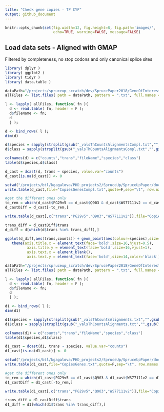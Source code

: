```yaml
---
title: "Check gene copies - TP CYP"
output: github_document
---
```


```r
knitr::opts_chunk$set(fig.width=12, fig.height=8, fig.path='images/',
                      echo=TRUE, warning=FALSE, message=FALSE)
```

## Load data sets - Aligned with GMAP

Filtered by completeness, no stop codons and only canonical splice sites

```r
library( dplyr )
library( ggplot2 )
library( tidyr )
library( data.table )

dataPath="/projects/spruceup_scratch/dev/SprucePaper2018/GeneOfInterest/TPS_CYP/GMAP/CountsPerSpecies/HighCovCompleteOnly"
allFiles <- list.files( path = dataPath, pattern = ".txt", full.names = TRUE )

l <- lapply( allFiles, function( fn ){
  d <- read.table( fn, header = F );
  d$fileName <- fn;
  d
  } );

d <- bind_rows( l );
dim(d)

d$species = sapply(strsplit(gsub("_valsThCountsAlignmentsCompl.txt","",gsub("allCounts.txt","",sapply(strsplit(d$fileName,"/"),"[[",11))),"_"),"[[",1)
d$class = sapply(strsplit(gsub("_valsThCountsAlignmentsCompl.txt","",gsub("allCounts.txt","",sapply(strsplit(d$fileName,"/"),"[[",11))),"_"),"[[",2)

colnames(d) = c("counts","trans","fileName","species","class")
table(d$species,d$class)
```

```r

d_cast = dcast(d, trans ~ species, value.var="counts")
d_cast[is.na(d_cast)] <- 0

setwd("/projects/btl/kgagalova/PHD_projects2/SpruceUp/SpruceUpPaper/doc/GeneOfInterest/")
write.table(d_cast,file="CopiesGenesCompl.txt",quote=F,sep="\t", row.names = F)

#get the different ones only
to_rem = which(d_cast$PG29v5 == d_cast$Q903 & d_cast$WS77111v2 == d_cast$Q903)
d_castDiff = d_cast[-to_rem,]

write.table(d_cast[,c("trans","PG29v5","Q903","WS77111v2")],file="CopiesComplGenesDiff.txt",quote=F,sep="\t", row.names = F)

trans_diff = d_castDiff$trans
d_diff = d[which(d$trans %in% trans_diff),]

ggplot(d_diff,aes(trans,counts)) + geom_point(aes(colour=species),size=4,alpha=0.4) + 
   theme(axis.title.x = element_text(face='bold',size=16,hjust=0.5),
          axis.title.y = element_text(face='bold',size=16,vjust=1),
          axis.text.x = element_blank(),
          axis.text.y = element_text(face='bold',size=14,color='black'))
```
```r
dataPath="/projects/spruceup_scratch/dev/SprucePaper2018/GeneOfInterest/TPS_CYP/GMAP/CountsPerSpecies/HighCov"
allFiles <- list.files( path = dataPath, pattern = ".txt", full.names = TRUE )

l <- lapply( allFiles, function( fn ){
  d <- read.table( fn, header = F );
  d$fileName <- fn;
  d
  } );

d1 <- bind_rows( l );
dim(d1)

d1$species = sapply(strsplit(gsub("_valsThCountsAlignments.txt","",gsub("allCounts.txt","",sapply(strsplit(d1$fileName,"/"),"[[",11))),"_"),"[[",1)
d1$class = sapply(strsplit(gsub("_valsThCountsAlignments.txt","",gsub("allCounts.txt","",sapply(strsplit(d1$fileName,"/"),"[[",11))),"_"),"[[",2)

colnames(d1) = c("counts","trans","fileName","species","class")
table(d1$species,d1$class)
```

```r
d1_cast = dcast(d1, trans ~ species, value.var="counts")
d1_cast[is.na(d1_cast)] <- 0

setwd("/projects/btl/kgagalova/PHD_projects2/SpruceUp/SpruceUpPaper/doc/GeneOfInterest/")
write.table(d1_cast,file="CopiesGenes.txt",quote=F,sep="\t", row.names = F)

#get the different ones only
to_rem = which(d1_cast$PG29v5 == d1_cast$Q903 & d1_cast$WS77111v2 == d1_cast$Q903)
d1_castDiff = d1_cast[-to_rem,]

write.table(d1_cast[,c("trans","PG29v5","Q903","WS77111v2")],file="CopiesGenesDiff.txt",quote=F,sep="\t", row.names = F)

trans_diff = d1_castDiff$trans
d1_diff = d1[which(d1$trans %in% trans_diff),]
```

